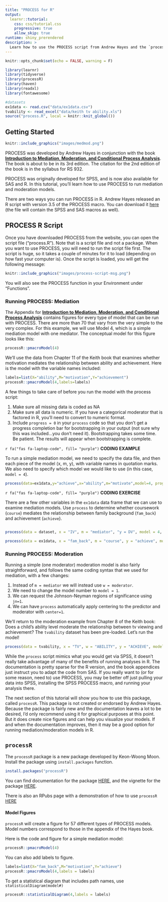 ```yaml
---
title: "PROCESS for R"
output: 
  learnr::tutorial:
    css: css/tutorial.css
    progressive: true
    allow_skip: true
runtime: shiny_prerendered
description: >
  Learn how to use the PROCESS script from Andrew Hayes and the `processR` package developed by Keon-Woong Moon to conduct mediation and moderation analyses.
---
```


```r
knitr::opts_chunk$set(echo = FALSE, warning = F)

library(learnr)
library(tidyverse)
library(processR)
library(haven)
library(readxl)
library(fontawesome)

#datasets
ex1data <- read.csv("data/ex1data.csv")
tvability <- read_excel("data/keith tv ability.xls")
source("process.R", local = knitr::knit_global())

```

## Getting Started

```r
knitr::include_graphics("images/medmod.png")  
```


PROCESS was developed by Andrew Hayes in conjunction with the book [**Introduction to Mediation, Moderation, and Conditional Process Analysis**](https://www.guilford.com/books/Introduction-to-Mediation-Moderation-and-Conditional-Process-Analysis/Andrew-Hayes/9781462549030). The book is about to be in its 3rd edition. The citation for the 2nd edition of the book is in the syllabus for RS 932. 

PROCESS was originally developed for SPSS, and is now also available for SAS and R.  In this tutorial, you'll learn how to use PROCESS to run mediation and moderation models. 

There are two ways you can run PROCESS in R.  Andrew Hayes released an R script with version 3.5 of the PROCESS macro. You can download it [here](https://www.processmacro.org/download.html) (the file will contain the SPSS and SAS macros as well).    

## PROCESS R Script

Once you have downloaded PROCESS from the website, you can open the script file ("process.R").  Note that is a script file and not a package.  When you want to use PROCESS, you will need to run the script file first. The script is huge, so it takes a couple of minutes for it to load (depending on how fast your computer is).  Once the script is loaded, you will get the following message:

```r
knitr::include_graphics("images/process-script-msg.png")  
```

You will also see the PROCESS function in your Environment under "Functions".  

### Running PROCESS: Mediation

The Appendix for [**Introduction to Mediation, Moderation, and Conditional Process Analysis**](https://www.guilford.com/books/Introduction-to-Mediation-Moderation-and-Conditional-Process-Analysis/Andrew-Hayes/9781462549030) contains figures for every type of model that can be run with PROCESS. There are more than 70 that vary from the very simple to the very complex.  For this example, we will use Model 4, which is a simple mediation model with one mediator.  The conceptual model for this figure looks like this:

```r
processR::pmacroModel(4)
```

We'll use the data from Chapter 11 of the Keith book that examines whether motivation mediates the relationship between ability and achievement.  Here is the model with the variable names included:

```r
labels=list(X="ability",M="motivation",Y="achievement")
processR::pmacroModel(4,labels=labels)
```

A few things to take care of before you run the model with the process script:

1.  Make sure all missing data is coded as NA
2.  Make sure all data is numeric.  If you have a categorical moderator that is factored in R, you'll need to convert to numeric format.
3.  Include `progress = 0` in your `process` code so that you don't get a progress completion bar for bootstrapping in your output (not sure why this was included...you don't need it). Bootstrapping takes some time. Be patient. The results will appear when bootstrapping is complete.  



`r fa("fas fa-laptop-code", fill= "purple")` **CODING EXAMPLE** 

To run a simple mediation model, we need to specify the data file, and then each piece of the model (x, m, y), with variable names in quotation marks.  We also need to specify which model we would like to use (in this case, `model = 4`). 

```r
process(data=ex1data,y="achieve",x="ability",m="motivate",model=4, progress = 0)
```

`r fa("fas fa-laptop-code", fill= "purple")` **CODING EXERCISE**

There are a few other variables in the `ex1data` data frame that we can use to examine mediation models.  Use `process` to determine whether coursework (`course`) mediates the relationship between family background (`fam_back`) and achievement (`achieve`).

```r

```

```r
process(data = dataset, x = "IV", m = "mediator", "y = DV", model = 4, progress = 0)
```

```r
process(data = ex1data, x = "fam_back", m = "course", y = "achieve", model = 4, progress = 0)
```

### Running PROCESS: Moderation

Running a simple (one moderator) moderation model is also fairly straightforward, and follows the same coding syntax that we used for mediation, with a few changes:

1.  Instead of `m = mediator` we will instead use `w = moderator`.  
2.  We need to change the model number to `model = 1`. 
3.  We can request the Johnson-Neyman regions of significance using `jn=1`. 
4.  We can have `process` automatically apply centering to the predictor and moderator with `center=1`. 


We'll return to the moderation example from Chapter 8 of the Keith book:  Does a child's ability level moderate the relationship between tv viewing and achievement?  The `tvability` dataset has been pre-loaded.  Let's run the model!


```r
process(data = tvability, x = "TV", w = "ABILITY", y = "ACHIEVE", model = 1, progress = 0, jn=1, center=1)
```



While the `process` script mimics what you would get via SPSS, it doesn't really take advantage of many of the benefits of running analyses in R. The documentation is pretty sparse for the R version, and the book appendices just instruct you to adapt the code from SAS.  If you really want to (or for some reason, need to) use PROCESS, you may be better off just pulling your data into SPSS, installing the SPSS PROCESS macro, and running your analysis there.

The next section of this tutorial will show you how to use this package, called `processR`.  This package is not created or endorsed by Andrew Hayes. Because the package is fairly new and the documentation leaves a lot to be desired, I'd only recommend using it for graphical purposes at this point.  But it does create nice figures and can help you visualize your models.  If and when the documentation improves, then it may be a good option for running mediation/moderation models in R.

## `processR`

The `processR` package is a new package developed by Keon-Woong Moon. Install the package using `install.packages` function.  

```r
install.packages("processR")
```

You can find documentation for the package [HERE](https://cran.r-project.org/web/packages/processR/processR.pdf), and the vignette for the package [HERE](https://cran.r-project.org/web/packages/processR/vignettes/processR.html).  

There is also an RPubs page with a demonstration of how to use `processR` [HERE](https://rpubs.com/cardiomoon/468600)



#### Model Figures

`processR` will create a figure for 57 different types of PROCESS models. Model numbers correspond to those in the appendix of the Hayes book.  

Here is the code and figure for a simple mediation model:

```r
processR::pmacroModel(4)
```


You can also add labels to figure.

```r
labels=list(X="fam_back",M="motivation",Y="achieve")
processR::pmacroModel(4,labels = labels)
```

To get a statistical diagram that includes path names, use `statisticalDiagram(model#)`

```r
processR::statisticalDiagram(4,labels = labels)
```
